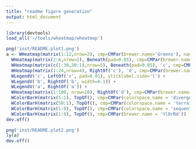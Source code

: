 ```yaml
---
title: "readme figure generation"
output: html_document
---
```


```r
library(devtools)
load_all('~/tools/wheatmap/wheatmap')
```
```r
png('inst/README.plot1.png')
a <- WHeatmap(matrix(1:12,nrow=2), cmp=CMPar(brewer.name='Greens'), name='a') + 
  WHeatmap(matrix(1:6,nrow=1), Beneath(pad=0.05), cmp=CMPar(brewer.name='Set2'), name='b') +
  WHeatmap(matrix(c(1:30,30:1),nrow=5), Beneath(pad=0.05), 'c', cmp=CMPar(cmap='jet')) +
  WHeatmap(matrix(1:24,nrow=4), RightOf('c'), 'd', cmp=CMPar(brewer.name='Set1')) +
  WLegendV('c', LeftOf('c', pad=0.01), yticklabel.side='l') +
  WLegendV('b', RightOf('b', width=0.1)) + 
  WLegendV('a', RightOf('a')) + 
  WHeatmap(matrix(1:100, nrow=10), RightOf('d'), cmp=CMPar(brewer.name='RdYlGn')) +
  WColorBarH(matrix(5:1), TopOf(), cmp=CMPar(colorspace.name = 'diverge_hcl')) +
  WColorBarH(matrix(50:1), TopOf(), cmp=CMPar(colorspace.name = 'terrain_hcl')) +
  WColorBarH(matrix(1:8), TopOf(), cmp=CMPar(colorspace.name = 'sequential_hcl')) +
  WColorBarH(matrix(1:8), TopOf(), cmp=CMPar(brewer.name = 'YlOrRd'))
dev.off()

png('inst/README.plot2.png')
ly(a)
dev.off()
```

